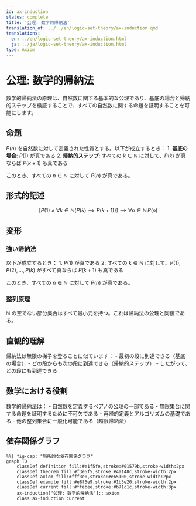 ```yaml
---
id: ax-induction
status: complete
title: '公理: 数学的帰納法'
translation_of: ../../en/logic-set-theory/ax-induction.qmd
translations:
  en: ../en/logic-set-theory/ax-induction.html
  ja: ../ja/logic-set-theory/ax-induction.html
type: Axiom
---
```


# 公理: 数学的帰納法 {#ax-induction}

数学的帰納法の原理は、自然数に関する基本的な公理であり、基底の場合と帰納的ステップを検証することで、すべての自然数に関する命題を証明することを可能にします。

## 命題

$P(n)$ を自然数に対して定義された性質とする。以下が成立するとき：
1. **基底の場合**: $P(1)$ が真である
2. **帰納的ステップ**: すべての $k \in \mathbb{N}$ に対して、$P(k)$ が真ならば $P(k+1)$ も真である

このとき、すべての $n \in \mathbb{N}$ に対して $P(n)$ が真である。

## 形式的記述

$$\left[P(1) \land \forall k \in \mathbb{N}(P(k) \implies P(k+1))\right] \implies \forall n \in \mathbb{N} \, P(n)$$

## 変形

### 強い帰納法

以下が成立するとき：
1. $P(1)$ が真である
2. すべての $k \in \mathbb{N}$ に対して、$P(1), P(2), \ldots, P(k)$ がすべて真ならば $P(k+1)$ も真である

このとき、すべての $n \in \mathbb{N}$ に対して $P(n)$ が真である。

### 整列原理

$\mathbb{N}$ の空でない部分集合はすべて最小元を持つ。これは帰納法の公理と同値である。

## 直観的理解

帰納法は無限の梯子を登ることに似ています：
- 最初の段に到達できる（基底の場合）
- どの段からも次の段に到達できる（帰納的ステップ）
- したがって、どの段にも到達できる

## 数学における役割

数学的帰納法は：
- 自然数を定義するペアノの公理の一部である
- 無限集合に関する命題を証明するために不可欠である
- 再帰的定義とアルゴリズムの基礎である
- 他の整列集合に一般化可能である（超限帰納法）

## 依存関係グラフ

```mermaid
%%| fig-cap: "局所的な依存関係グラフ"
graph TD
    classDef definition fill:#e1f5fe,stroke:#01579b,stroke-width:2px
    classDef theorem fill:#f3e5f5,stroke:#4a148c,stroke-width:2px
    classDef axiom fill:#fff3e0,stroke:#e65100,stroke-width:2px
    classDef example fill:#e8f5e9,stroke:#1b5e20,stroke-width:2px
    classDef current fill:#ffebee,stroke:#b71c1c,stroke-width:3px
    ax-induction["公理: 数学的帰納法"]:::axiom
    class ax-induction current
```
